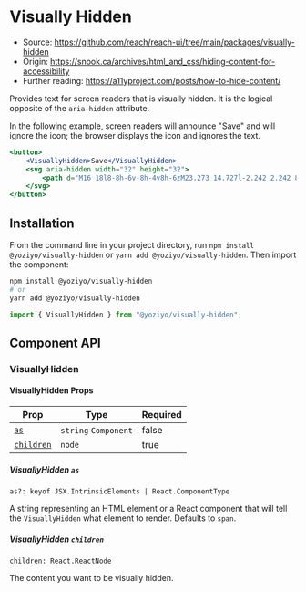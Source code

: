 
<SEO
	title="Visually Hidden"
	description="React component to provide visually hidden text for screen readers"
/>

# Visually Hidden

- Source: https://github.com/reach/reach-ui/tree/main/packages/visually-hidden
- Origin: https://snook.ca/archives/html_and_css/hiding-content-for-accessibility
- Further reading: https://a11yproject.com/posts/how-to-hide-content/

Provides text for screen readers that is visually hidden. It is the logical opposite of the `aria-hidden` attribute.

In the following example, screen readers will announce "Save" and will ignore the icon; the browser displays the icon and ignores the text.

```jsx
<button>
	<VisuallyHidden>Save</VisuallyHidden>
	<svg aria-hidden width="32" height="32">
		<path d="M16 18l8-8h-6v-8h-4v8h-6zM23.273 14.727l-2.242 2.242 8.128 3.031-13.158 4.907-13.158-4.907 8.127-3.031-2.242-2.242-8.727 3.273v8l16 6 16-6v-8z"></path>
	</svg>
</button>
```

## Installation

From the command line in your project directory, run `npm install @yoziyo/visually-hidden` or `yarn add @yoziyo/visually-hidden`. Then import the component:

```bash
npm install @yoziyo/visually-hidden
# or
yarn add @yoziyo/visually-hidden
```

```js
import { VisuallyHidden } from "@yoziyo/visually-hidden";
```

## Component API

### VisuallyHidden

#### VisuallyHidden Props

| Prop                                   | Type                          | Required |
| -------------------------------------- | ----------------------------- | -------- |
| [`as`](#visuallyhidden-as)             | `string` <Pipe /> `Component` | false    |
| [`children`](#visuallyhidden-children) | `node`                        | true     |

##### VisuallyHidden `as`

`as?: keyof JSX.IntrinsicElements | React.ComponentType`

A string representing an HTML element or a React component that will tell the `VisuallyHidden` what element to render. Defaults to `span`.

<AsPropWarning />

##### VisuallyHidden `children`

`children: React.ReactNode`

The content you want to be visually hidden.

